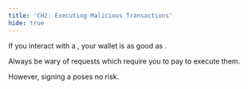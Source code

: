 ```yaml
---
title: 'CH2: Executing Malicious Transactions'
hide: true
---
```


If you interact with a <Nutshell glossaryEntry="content/glossary/Malicious-Smart-Contract.mdx" children="Malicious Smart Contract" />, your wallet is as good as <Nutshell glossaryEntry="content/glossary/drained.mdx" children="drained" />.

Always be wary of requests which require you to pay <Nutshell children="gas fees" glossaryEntry="content/glossary/gas_fee.mdx" />  to execute them.

However, signing a <Nutshell children="signature request" glossaryEntry="content/glossary/signature_request.mdx" />  poses no risk.
